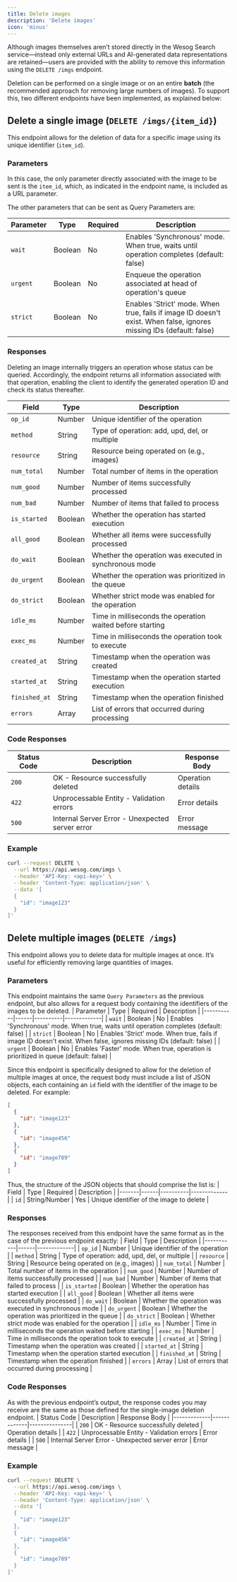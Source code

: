 ```yaml
---
title: Delete images
description: 'Delete images'
icon: 'minus'
---
```


Although images themselves aren’t stored directly in the Wesog Search service—instead only external URLs and AI-generated data representations are retained—users are provided with the ability to remove this information using the `DELETE /imgs` endpoint.

Deletion can be performed on a single image or on an entire **batch** (the recommended approach for removing large numbers of images). To support this, two different endpoints have been implemented, as explained below:

## Delete a single image (`DELETE /imgs/{item_id}`)
This endpoint allows for the deletion of data for a specific image using its unique identifier (`item_id`).

### Parameters
In this case, the only parameter directly associated with the image to be sent is the `item_id`, which, as indicated in the endpoint name, is included as a URL parameter.

The other parameters that can be sent as Query Parameters are:

| Parameter | Type | Required | Description |
|-----------|------|----------|-------------|
| `wait` | Boolean | No | Enables 'Synchronous' mode. When true, waits until operation completes (default: false) |
| `urgent` | Boolean | No | Enqueue the operation associated at head of operation's queue |
| `strict` | Boolean | No | Enables 'Strict' mode. When true, fails if image ID doesn't exist. When false, ignores missing IDs (default: false) |

### Responses
Deleting an image internally triggers an operation whose status can be queried. Accordingly, the endpoint returns all information associated with that operation, enabling the client to identify the generated operation ID and check its status thereafter.

| Field | Type  | Description |
|-----------|------|-------------|
| `op_id` | Number | Unique identifier of the operation |
| `method` | String | Type of operation: add, upd, del, or multiple |
| `resource` | String | Resource being operated on (e.g., images) |
| `num_total` | Number | Total number of items in the operation |
| `num_good` | Number | Number of items successfully processed |
| `num_bad` | Number | Number of items that failed to process |
| `is_started` | Boolean | Whether the operation has started execution |
| `all_good` | Boolean | Whether all items were successfully processed |
| `do_wait` | Boolean | Whether the operation was executed in synchronous mode |
| `do_urgent` | Boolean | Whether the operation was prioritized in the queue |
| `do_strict` | Boolean | Whether strict mode was enabled for the operation |
| `idle_ms` | Number | Time in milliseconds the operation waited before starting |
| `exec_ms` | Number | Time in milliseconds the operation took to execute |
| `created_at` | String | Timestamp when the operation was created |
| `started_at` | String | Timestamp when the operation started execution |
| `finished_at` | String | Timestamp when the operation finished |
| `errors` | Array | List of errors that occurred during processing |

### Code Responses
| Status Code | Description | Response Body |
|-------------|-------------|---------------|
| `200` | OK - Resource successfully deleted | Operation details |
| `422` | Unprocessable Entity - Validation errors | Error details |
| `500` | Internal Server Error - Unexpected server error | Error message |

### Example
```bash
curl --request DELETE \
  --url https://api.wesog.com/imgs \
  --header 'API-Key: <api-key>' \
  --header 'Content-Type: application/json' \
  --data '[
  {
    "id": "image123"
  }
]'
```

## Delete multiple images (`DELETE /imgs`)
This endpoint allows you to delete data for multiple images at once. It’s useful for efficiently removing large quantities of images.

### Parameters
This endpoint maintains the same `Query Parameters` as the previous endpoint, but also allows for a request body containing the identifiers of the images to be deleted.
| Parameter | Type | Required | Description |
|-----------|------|----------|-------------|
| `wait` | Boolean | No | Enables 'Synchronous' mode. When true, waits until operation completes (default: false) |
| `strict` | Boolean | No | Enables 'Strict' mode. When true, fails if image ID doesn't exist. When false, ignores missing IDs (default: false) |
| `urgent` | Boolean | No | Enables 'Faster' mode. When true, operation is prioritized in queue (default: false) |

Since this endpoint is specifically designed to allow for the deletion of multiple images at once, the request body must include a list of JSON objects, each containing an `id` field with the identifier of the image to be deleted. For example:

```json
[
  {
    "id": "image123"
  },
  {
    "id": "image456"
  },
  {
    "id": "image789"
  }
]
```
Thus, the structure of the JSON objects that should comprise the list is:
| Field | Type | Required | Description |
|-------|------|----------|-------------|
| `id` | String/Number | Yes | Unique identifier of the image to delete |

### Responses
The responses received from this endpoint have the same format as in the case of the previous endpoint exactly:
| Field | Type  | Description |
|-----------|------|-------------|
| `op_id` | Number | Unique identifier of the operation |
| `method` | String | Type of operation: add, upd, del, or multiple |
| `resource` | String | Resource being operated on (e.g., images) |
| `num_total` | Number | Total number of items in the operation |
| `num_good` | Number | Number of items successfully processed |
| `num_bad` | Number | Number of items that failed to process |
| `is_started` | Boolean | Whether the operation has started execution |
| `all_good` | Boolean | Whether all items were successfully processed |
| `do_wait` | Boolean | Whether the operation was executed in synchronous mode |
| `do_urgent` | Boolean | Whether the operation was prioritized in the queue |
| `do_strict` | Boolean | Whether strict mode was enabled for the operation |
| `idle_ms` | Number | Time in milliseconds the operation waited before starting |
| `exec_ms` | Number | Time in milliseconds the operation took to execute |
| `created_at` | String | Timestamp when the operation was created |
| `started_at` | String | Timestamp when the operation started execution |
| `finished_at` | String | Timestamp when the operation finished |
| `errors` | Array | List of errors that occurred during processing |

### Code Responses
As with the previous endpoint’s output, the response codes you may receive are the same as those defined for the single-image deletion endpoint.
| Status Code | Description | Response Body |
|-------------|-------------|---------------|
| `200` | OK - Resource successfully deleted | Operation details |
| `422` | Unprocessable Entity - Validation errors | Error details |
| `500` | Internal Server Error - Unexpected server error | Error message |

### Example

```bash
curl --request DELETE \
  --url https://api.wesog.com/imgs \
  --header 'API-Key: <api-key>' \
  --header 'Content-Type: application/json' \
  --data '[
  {
    "id": "image123"
  },
  {
    "id": "image456"
  },
  {
    "id": "image789"
  }
]'
```